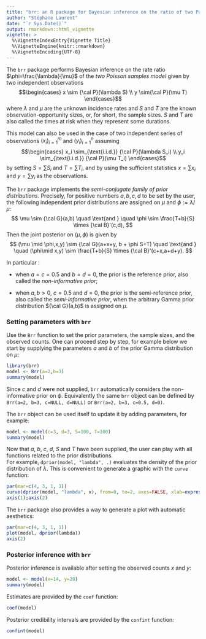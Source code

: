 ```yaml
---
title: "brr: an R package for Bayesian inference on the ratio of two Poisson rates"
author: "Stéphane Laurent"
date: "`r Sys.Date()`"
output: rmarkdown::html_vignette
vignette: >
  %\VignetteIndexEntry{Vignette Title}
  %\VignetteEngine{knitr::rmarkdown}
  %\VignetteEncoding{UTF-8}
---
```



The `brr` package performs Bayesian inference on the rate ratio $\phi=\frac{\lambda}{\mu}$ of the *two Poisson samples model*  given by two independent observations 
$$\begin{cases}
x \sim {\cal P}(\lambda S) \\ 
y \sim{\cal P}(\mu T)
\end{cases}$$ 
where $\lambda$ and $\mu$ are 
the unknown incidence rates and $S$ and $T$ are the known observation-opportunity
sizes, or, for short, the sample sizes. $S$ and $T$ are also called the times at risk when they represent some durations.

This model can also be used in the case of two independent series of observations 
$(x_i)_{i=1}^m$ and $(y_i)_{i=1}^n$ assuming 
$$\begin{cases}
x_i \sim_{\text{i.i.d.}} {\cal P}(\lambda S_i) \\ 
y_i \sim_{\text{i.i.d.}} {\cal P}(\mu T_i)
\end{cases}$$ 
by setting $S=\sum S_i$ and $T= \sum T_i$, and by using the sufficient statistics 
$x=\sum x_i$ and $y=\sum y_i$ as the observations.

The `brr` package implements the *semi-conjugate family of prior distributions*. 
 Precisely, for positive numbers $a,b,c,d$ to be set by the user, the following independent prior distributions are assigned on $\mu$ and $\phi:=\lambda/\mu$:
$$
\mu \sim {\cal G}(a,b) \quad \text{and } \quad \phi \sim  \frac{T+b}{S} \times {\cal B}'(c,d),
$$
Then the joint posterior on $(\mu,\phi)$ is given by  
$$
(\mu \mid \phi,x,y) \sim {\cal G}(a+x+y, b + \phi S+T) 
\quad \text{and } \quad (\phi\mid x,y) \sim \frac{T+b}{S} \times {\cal B}'(c+x,a+d+y). 
$$

In particular :

- when $a=c=0.5$ and $b=d=0$, the prior is the reference prior, also called the *non-informative prior*;

* when $a,b>0$, $c=0.5$ and $d=0$, the prior is the semi-reference prior, 
also called the *semi-informative prior*, when the arbitrary 
Gamma prior distribution ${\cal G}(a,b)$ is assigned on $\mu$. 

### Setting parameters with `brr`

Use the `Brr` function to set the prior parameters, the sample sizes, and the observed counts. One can proceed step by step, for example below we start by supplying the parameters $a$ and $b$ of the prior Gamma distribution on $\mu$:

```r
library(brr)
model <- Brr(a=2,b=3)
summary(model)
```

Since $c$ and $d$ were not supplied, `brr` automatically considers the non-informative prior on $\phi$. Equivalently the same `brr` object can be defined by 
`Brr(a=2, b=3, c=NULL, d=NULL)` or `Brr(a=2, b=3, c=0.5, d=0)`. 

The `brr` object can be used itself to  update it by adding parameters, for example: 

```r
model <- model(c=3, d=3, S=100, T=100)
summary(model)
```

Now that $a$, $b$, $c$, $d$, $S$ and $T$ have been supplied, the user can play with all functions related to the prior distributions.  
For example, `dprior(model, "lambda", .)` evaluates the density of the prior distribution of $\lambda$. This is convenient to generate a graphic with the `curve` function:

```r
par(mar=c(4, 3, 1, 1))
curve(dprior(model, "lambda", x), from=0, to=2, axes=FALSE, xlab=expression(lambda), ylab=NA)
axis(1);axis(2)
```

The `brr` package also provides a way to generate a plot with automatic aesthetics:

```r
par(mar=c(4, 3, 1, 1))
plot(model, dprior(lambda))
axis(2)
```


### Posterior inference with `brr` 

Posterior inference is available after setting the observed counts $x$ and $y$:

```r
model <- model(x=14, y=20)
summary(model)
```

Estimates are provided by the `coef` function:

```r
coef(model)
```


Posterior credibility intervals are provided by the `confint` function:

```r
confint(model) 
```


